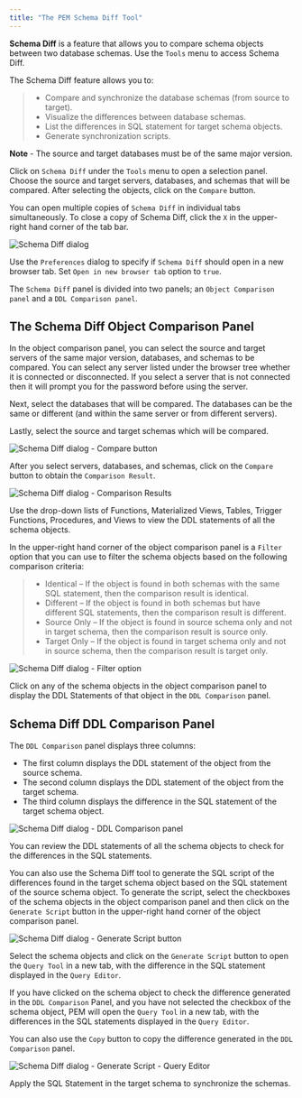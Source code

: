 ```yaml
---
title: "The PEM Schema Diff Tool"
---
```


<div id="pem_schema_diff_tool" class="registered_link"></div>


**Schema Diff** is a feature that allows you to compare schema objects between two database schemas. Use the `Tools` menu to access Schema Diff.

The Schema Diff feature allows you to:

>   - Compare and synchronize the database schemas (from source to target).
>   - Visualize the differences between database schemas.
>   - List the differences in SQL statement for target schema objects.
>   - Generate synchronization scripts.

**Note** - The source and target databases must be of the same major version.

Click on `Schema Diff` under the `Tools` menu to open a selection panel. Choose the source and target servers, databases, and schemas that will be compared. After selecting the objects, click on the `Compare` button.

You can open multiple copies of `Schema Diff` in individual tabs simultaneously. To close a copy of Schema Diff, click the `X` in the upper-right hand corner of the tab bar.

![*Schema Diff dialog*](images/schema_diff_dialog.png)

Use the `Preferences` dialog to specify if `Schema Diff` should open in a new browser tab. Set `Open in new browser tab` option to `true`.

The `Schema Diff` panel is divided into two panels; an `Object Comparison panel` and a `DDL Comparison panel`.

## The Schema Diff Object Comparison Panel

In the object comparison panel, you can select the source and target servers of the same major version, databases, and schemas to be compared. You can select any server listed under the browser tree whether it is connected or disconnected. If you select a server that is not connected then it will prompt you for the password before using the server.

Next, select the databases that will be compared. The databases can be the same or different (and within the same server or from different servers).

Lastly, select the source and target schemas which will be compared.

![*Schema Diff dialog - Compare button*](images/schema_diff_compare_button.png)

After you select servers, databases, and schemas, click on the `Compare` button to obtain the `Comparison Result`.

![*Schema Diff dialog - Comparison Results*](images/schema_diff_comparison_results.png)

Use the drop-down lists of Functions, Materialized Views, Tables, Trigger Functions, Procedures, and Views to view the DDL statements of all the schema objects.

In the upper-right hand corner of the object comparison panel is a `Filter` option that you can use to filter the schema objects based on the following comparison criteria:

>   - Identical – If the object is found in both schemas with the same SQL statement, then the comparison result is identical.
>   - Different – If the object is found in both schemas but have different SQL statements, then the comparison result is different.
>   - Source Only – If the object is found in source schema only and not in target schema, then the comparison result is source only.
>   - Target Only – If the object is found in target schema only and not in source schema, then the comparison result is target only.

![*Schema Diff dialog - Filter option*](images/schema_diff_filter_option.png)

Click on any of the schema objects in the object comparison panel to display the DDL Statements of that object in the `DDL Comparison` panel.

## Schema Diff DDL Comparison Panel

The `DDL Comparison` panel displays three columns:

  - The first column displays the DDL statement of the object from the source schema.
  - The second column displays the DDL statement of the object from the target schema.
  - The third column displays the difference in the SQL statement of the target schema object.

![*Schema Diff dialog - DDL Comparison panel*](images/schema_diff_DDL_comparison.png)

You can review the DDL statements of all the schema objects to check for the differences in the SQL statements.

You can also use the Schema Diff tool to generate the SQL script of the differences found in the target schema object based on the SQL statement of the source schema object. To generate the script, select the checkboxes of the schema objects in the object comparison panel and then click on the `Generate Script` button in the upper-right hand corner of the object comparison panel.

![*Schema Diff dialog - Generate Script button*](images/schema_diff_generate_script.png)

Select the schema objects and click on the `Generate Script` button to open the `Query Tool` in a new tab, with the difference in the SQL statement displayed in the `Query Editor`.

If you have clicked on the schema object to check the difference generated in the `DDL Comparison` Panel, and you have not selected the checkbox of the schema object, PEM will open the `Query Tool` in a new tab, with the differences in the SQL statements displayed in the `Query Editor`.

You can also use the `Copy` button to copy the difference generated in the `DDL Comparison` panel.

![*Schema Diff dialog - Generate Script - Query Editor*](images/schema_diff_generate_script_query_editor.png)

Apply the SQL Statement in the target schema to synchronize the schemas.
